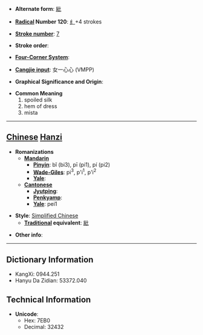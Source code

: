 * '''Alternate form''': [[紕]]

* '''[[Wiktionary:Chinese radical index| Radical]] Number 120''': [[Wiktionary:Chinese radical index 纟|纟]]+4 strokes

* '''[[Wiktionary:Chinese total strokes index|Stroke number]]''': [[Wiktionary:Chinese total strokes index 7|7]]

* '''Stroke order''': 

* '''[[Wiktionary:Chinese four corner index|Four-Corner System]]''': 

* '''[[Wiktionary:Chinese Cangjie index|Cangjie input]]''': 女一心心 (VMPP)

* '''Graphical Significance and Origin''': 

* '''Common Meaning'''
*#spoiled silk
*# hem of dress
*# mista


----

== [[Chinese]] [[Hanzi]] ==

* '''Romanizations'''
** '''[[Mandarin]]'''
*** '''[[Pinyin]]''': bǐ (bi3), pī (pi1), pí (pi2)
*** '''[[Wade-Giles]]''': pi<sup>3</sup>, p'i<sup>1</sup>, p'i<sup>2</sup>
*** '''[[Yale]]''': 
** '''[[Cantonese]]'''
*** '''[[Jyutping]]''':
*** '''[[Penkyamp]]''': 
*** '''[[Yale]]''': pei1

* '''Style''': [[Simplified Chinese]] 
** '''[[Traditional Chinese|Traditional]] equivalent''': [[紕]]

* '''Other info''': 

----

== Dictionary Information ==

* KangXi: 0944.251
* Hanyu Da Zidian: 53372.040

== Technical Information ==

* '''Unicode''':
** Hex: 7EB0
** Decimal: 32432